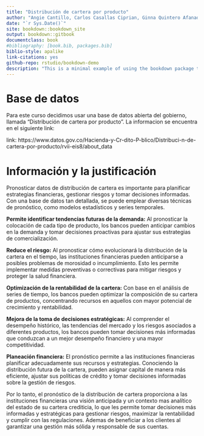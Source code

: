 ```yaml
--- 
title: "Distribución de cartera por producto"
author: "Angie Cantillo, Carlos Casallas Ciprian, Ginna Quintero Afanador"
date: "`r Sys.Date()`"
site: bookdown::bookdown_site
output: bookdown::gitbook
documentclass: book
#bibliography: [book.bib, packages.bib]
biblio-style: apalike
link-citations: yes
github-repo: rstudio/bookdown-demo
description: "This is a minimal example of using the bookdown package to write a book. The output format for this example is bookdown::gitbook."
---
```


# Base de datos

Para este curso decidimos usar una base de datos abierta del gobierno, llamada "Distribución de cartera por producto". La informacion se encuentra en el siguiente link: 

link: https://www.datos.gov.co/Hacienda-y-Cr-dito-P-blico/Distribuci-n-de-cartera-por-producto/rvii-eis8/about_data

# Información y la justificación

Pronosticar datos de distribución de cartera es importante para planificar estrategias financieras, gestionar riesgos y tomar decisiones informadas. Con una base de datos tan detallada, se puede emplear diversas técnicas de pronóstico, como modelos estadísticos y series temporales. 

**Permite identificar tendencias futuras de la demanda:** Al pronosticar la colocación de cada tipo de producto, los bancos pueden anticipar cambios en la demanda y tomar decisiones proactivas para ajustar sus estrategias de comercialización.

**Reduce el riesgo:** Al pronosticar cómo evolucionará la distribución de la cartera en el tiempo, las instituciones financieras pueden anticiparse a posibles problemas de morosidad o incumplimiento. Esto les permite implementar medidas preventivas o correctivas para mitigar riesgos y proteger la salud financiera.

**Optimización de la rentabilidad de la cartera:** Con base en el análisis de series de tiempo, los bancos pueden optimizar la composición de su cartera de productos, concentrando recursos en aquellos con mayor potencial de crecimiento y rentabilidad. 

**Mejora de la toma de decisiones estratégicas:** Al comprender el desempeño histórico, las tendencias del mercado y los riesgos asociados a diferentes productos, los bancos pueden tomar decisiones más informadas que conduzcan a un mejor desempeño financiero y una mayor competitividad.

**Planeación financiera:** El pronóstico permite a las instituciones financieras planificar adecuadamente sus recursos y estrategias. Conociendo la distribución futura de la cartera, pueden asignar capital de manera más eficiente, ajustar sus políticas de crédito y tomar decisiones informadas sobre la gestión de riesgos.

Por lo tanto,  el pronóstico de la distribución de cartera proporciona a las instituciones financieras una visión anticipada y un contexto mas analítico del estado de su cartera crediticia, lo que les permite tomar decisiones más informadas y estratégicas para gestionar riesgos, maximizar la rentabilidad y cumplir con las regulaciones. Ademas de beneficiar a los clientes al garantizar una gestión más sólida y responsable de sus cuentas.

